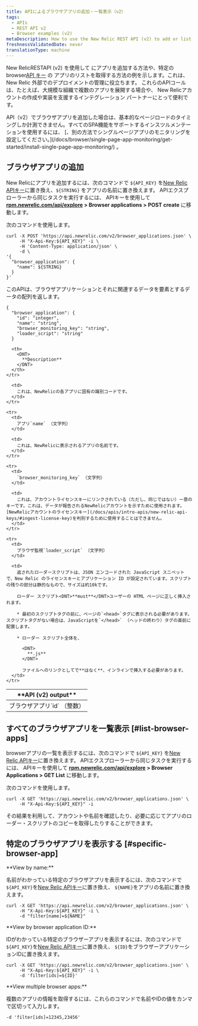 ```yaml
---
title: APIによるブラウザアプリの追加・一覧表示（v2）
tags:
  - APIs
  - REST API v2
  - Browser examples (v2)
metaDescription: How to use the New Relic REST API (v2) to add or list browser apps.
freshnessValidatedDate: never
translationType: machine
---
```


New RelicRESTAPI (v2) を使用して[<InlinePopover type="browser"/>](/docs/browser/new-relic-browser/welcome-new-relic-browser/new-relic-browser) にアプリを追加する方法や、特定のbrowser[API キー](/docs/apis/rest-api-v2/requirements/api-keys) の アプリのリストを取得する方法の例を示します。これは、New Relic 外部でのデプロイメントの管理に役立ちます。 これらのAPIコールは、たとえば、大規模な組織で複数のアプリを展開する場合や、 New Relicアカウントの作成や実装を支援するインテグレーション パートナーにとって便利です。

<Callout variant="important">
  API（v2）でブラウザアプリを追加した場合は、基本的なページロードのタイミングしか計測できません。すべてのSPA機能をサポートするインスツルメンテーションを使用するには、 [、別の方法でシングルページアプリのモニタリングを設定してください。](/docs/browser/single-page-app-monitoring/get-started/install-single-page-app-monitoring/) 。
</Callout>

## ブラウザアプリの追加

New Relicにアプリを追加するには、次のコマンドで `${API_KEY}` を[New Relic APIキー](/docs/apis/rest-api-v2/requirements/api-keys#rest-api-key)に置き換え、`${STRING}` をアプリの名前に置き換えます。 APIエクスプローラーから同じタスクを実行するには、 APIキーを使用して <DNT>**[rpm.newrelic.com/api/explore](https://rpm.newrelic.com/api/explore) > Browser applications > POST create**</DNT> に移動します。

次のコマンドを使用します。

```
curl -X POST 'https://api.newrelic.com/v2/browser_applications.json' \
     -H "X-Api-Key:${API_KEY}" -i \
     -H 'Content-Type: application/json' \
     -d \
'{
  "browser_application": {
    "name": ${STRING}
  }
}'
```

このAPIは、ブラウザアプリケーションとそれに関連するデータを要素とするデータの配列を返します。

```
{
  "browser_application": {
    "id": "integer",
    "name": "string",
    "browser_monitoring_key": "string",
    "loader_script": "string"
  }
```

<table>
  <thead>
    <tr>
      <th width={250}>
        <DNT>
          **API (v2) output**
        </DNT>
      </th>

      <th>
        <DNT>
          **Description**
        </DNT>
      </th>
    </tr>
  </thead>

  <tbody>
    <tr>
      <td>
        ブラウザアプリ`id` （整数）
      </td>

      <td>
        これは、NewRelicの各アプリに固有の識別コードです。
      </td>
    </tr>

    <tr>
      <td>
        アプリ`name` （文字列）
      </td>

      <td>
        これは、NewRelicに表示されるアプリの名前です。
      </td>
    </tr>

    <tr>
      <td>
        `browser_monitoring_key` （文字列）
      </td>

      <td>
        これは、アカウントライセンスキーにリンクされている（ただし、同じではない）一意のキーです。これは、データが報告されるNewRelicアカウントを示すために使用されます。 [NewRelicアカウントのライセンスキー](/docs/apis/intro-apis/new-relic-api-keys/#ingest-license-key)を判別するために使用することはできません。
      </td>
    </tr>

    <tr>
      <td>
        ブラウザ監視`loader_script` （文字列）
      </td>

      <td>
        返されたローダースクリプトは、JSON エンコードされた JavaScript スニペットで、New Relic のライセンスキーとアプリケーション ID が設定されています。スクリプトの残りの部分は静的なもので、サイズは約10kです。

        ローダー スクリプト<DNT>**must**</DNT>ユーザーの HTML ページに正しく挿入されます。

        * 最初のスクリプトタグの前に、ページの`<head>`タグに表示される必要があります。スクリプトタグがない場合は、JavaScriptを`</head>` （ヘッドの終わり）タグの直前に配置します。

        * ローダー スクリプト全体を、

          <DNT>
            **.js**
          </DNT>

          ファイルへのリンクとしてで**はなく**、インラインで挿入する必要があります。
      </td>
    </tr>
  </tbody>
</table>

## すべてのブラウザアプリを一覧表示 [#list-browser-apps]

browserアプリの一覧を表示するには、次のコマンドで `${API_KEY}` を[New Relic APIキー](/docs/apis/rest-api-v2/requirements/api-keys#rest-api-key)に置き換えます。 APIエクスプローラーから同じタスクを実行するには、 APIキーを使用して <DNT>**[rpm.newrelic.com/api/explore](https://rpm.newrelic.com/api/explore) > Browser Applications > GET List**</DNT> に移動します。

次のコマンドを使用します。

```
curl -X GET 'https://api.newrelic.com/v2/browser_applications.json' \
     -H "X-Api-Key:${API_KEY}" -i
```

その結果を利用して、アカウントや名前を確認したり、必要に応じてアプリのローダー・スクリプトのコピーを取得したりすることができます。

## 特定のブラウザアプリを表示する [#specific-browser-app]

<DNT>
  **View by name:**
</DNT>

名前がわかっている特定のブラウザアプリを表示するには、次のコマンドで`${API_KEY}`を[New Relic APIキー](/docs/apis/rest-api-v2/requirements/api-keys#rest-api-key)に置き換え、 `${NAME}`をアプリの名前に置き換えます。

```
curl -X GET 'https://api.newrelic.com/v2/browser_applications.json' \
     -H "X-Api-Key:${API_KEY}" -i \
     -d "filter[name]=${NAME}"
```

<DNT>
  **View by browser application ID:**
</DNT>

IDがわかっている特定のブラウザーアプリを表示するには、次のコマンドで`${API_KEY}`を[New Relic APIキー](/docs/apis/rest-api-v2/requirements/api-keys#rest-api-key)に置き換え、 `${ID}`をブラウザーアプリケーションIDに置き換えます。

```
curl -X GET 'https://api.newrelic.com/v2/browser_applications.json' \
     -H "X-Api-Key:${API_KEY}" -i \
     -d 'filter[ids]=${ID}'
```

<DNT>
  **View multiple browser apps:**
</DNT>

複数のアプリの情報を取得するには、これらのコマンドで名前やIDの値をカンマで区切って入力します。

```
-d 'filter[ids]=12345,23456'
```
